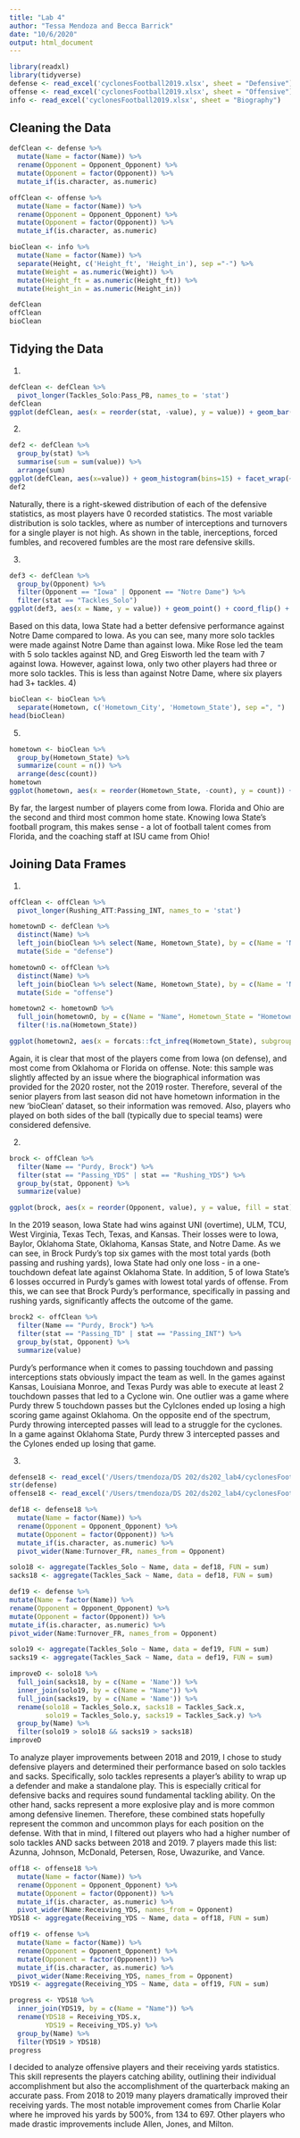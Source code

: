 ```yaml
---
title: "Lab 4"
author: "Tessa Mendoza and Becca Barrick"
date: "10/6/2020"
output: html_document
---
```


```r
library(readxl)
library(tidyverse)
defense <- read_excel('cyclonesFootball2019.xlsx', sheet = "Defensive")
offense <- read_excel('cyclonesFootball2019.xlsx', sheet = "Offensive")
info <- read_excel('cyclonesFootball2019.xlsx', sheet = "Biography")
```

## Cleaning the Data
```r
defClean <- defense %>%
  mutate(Name = factor(Name)) %>%
  rename(Opponent = Opponent_Opponent) %>%
  mutate(Opponent = factor(Opponent)) %>%
  mutate_if(is.character, as.numeric)

offClean <- offense %>%
  mutate(Name = factor(Name)) %>%
  rename(Opponent = Opponent_Opponent) %>%
  mutate(Opponent = factor(Opponent)) %>%
  mutate_if(is.character, as.numeric)

bioClean <- info %>%
  mutate(Name = factor(Name)) %>%
  separate(Height, c('Height_ft', 'Height_in'), sep ="-") %>%
  mutate(Weight = as.numeric(Weight)) %>%
  mutate(Height_ft = as.numeric(Height_ft)) %>%
  mutate(Height_in = as.numeric(Height_in))
```
```r
defClean
offClean
bioClean
```


## Tidying the Data

1)
```r
defClean <- defClean %>%
  pivot_longer(Tackles_Solo:Pass_PB, names_to = 'stat')
defClean
ggplot(defClean, aes(x = reorder(stat, -value), y = value)) + geom_bar(stat = 'identity') + coord_flip() + labs(x = 'Frequency', y = 'Stat', title = 'Frequency of Defensive Stats')
```

2) 
```r
def2 <- defClean %>%
  group_by(stat) %>%
  summarise(sum = sum(value)) %>%
  arrange(sum)
ggplot(defClean, aes(x=value)) + geom_histogram(bins=15) + facet_wrap(~stat)
def2
```

Naturally, there is a right-skewed distribution of each of the defensive statistics, as most players have 0 recorded statistics. The most variable distribution is solo tackles, where as number of interceptions and turnovers for a single player is not high. As shown in the table, inerceptions, forced fumbles, and recovered fumbles are the most rare defensive skills. 

3)
```r
def3 <- defClean %>%
  group_by(Opponent) %>%
  filter(Opponent == "Iowa" | Opponent == "Notre Dame") %>%
  filter(stat == "Tackles_Solo")
ggplot(def3, aes(x = Name, y = value)) + geom_point() + coord_flip() + facet_wrap(~Opponent)
```

Based on this data, Iowa State had a better defensive performance against Notre Dame compared to Iowa. As you can see, many more solo tackles were made against Notre Dame than against Iowa. Mike Rose led the team with 5 solo tackles against ND, and Greg Eisworth led the team with 7 against Iowa. However, against Iowa, only two other players had three or more solo tackles. This is less than against Notre Dame, where six players had 3+ tackles. 
4)
```r
bioClean <- bioClean %>%
  separate(Hometown, c('Hometown_City', 'Hometown_State'), sep =", ")
head(bioClean)
```

5) 
```r
hometown <- bioClean %>%
  group_by(Hometown_State) %>%
  summarize(count = n()) %>%
  arrange(desc(count))
hometown
ggplot(hometown, aes(x = reorder(Hometown_State, -count), y = count)) + geom_bar(stat = 'identity') + coord_flip() + labs(x = 'Number of Players', y = 'Hometown State', title = 'Number of ISU Football Players from Each State')
```

By far, the largest number of players come from Iowa. Florida and Ohio are the second and third most common home state. Knowing Iowa State's football program, this makes sense - a lot of football talent comes from Florida, and the coaching staff at ISU came from Ohio!


## Joining Data Frames

1) 
```r
offClean <- offClean %>%
  pivot_longer(Rushing_ATT:Passing_INT, names_to = 'stat')

hometownD <- defClean %>%
  distinct(Name) %>%
  left_join(bioClean %>% select(Name, Hometown_State), by = c(Name = 'Name')) %>%
  mutate(Side = "defense")

hometownO <- offClean %>%
  distinct(Name) %>%
  left_join(bioClean %>% select(Name, Hometown_State), by = c(Name = 'Name')) %>%
  mutate(Side = "offense")

hometown2 <- hometownD %>%
  full_join(hometownO, by = c(Name = "Name", Hometown_State = "Hometown_State", Side = "Side")) %>%
  filter(!is.na(Hometown_State))

ggplot(hometown2, aes(x = forcats::fct_infreq(Hometown_State), subgroup = Side, fill = Side)) + geom_bar(position = "stack") + coord_flip() + labs(x = 'Hometown State', y = 'Number of Players', title = 'Number of ISU Football Players from Each State by Position')
```

Again, it is clear that most of the players come from Iowa (on defense), and most come from Oklahoma or Florida on offense. Note: this sample was slightly affected by an issue where the biographical information was provided for the 2020 roster, not the 2019 roster. Therefore, several of the senior players from last season did not have hometown information in the new 'bioClean' dataset, so their information was removed. Also, players who played on both sides of the ball (typically due to special teams) were considered defensive.

2) 
```r
brock <- offClean %>%
  filter(Name == "Purdy, Brock") %>%
  filter(stat == "Passing_YDS" | stat == "Rushing_YDS") %>%
  group_by(stat, Opponent) %>%
  summarize(value)

ggplot(brock, aes(x = reorder(Opponent, value), y = value, fill = stat)) + geom_bar(stat = 'identity', position = 'stack') + coord_flip() + labs(x = "Opponent", y = "Total Yards", title = "Brock Purdy's Total Rushing and Passing Yards by Game")
```

In the 2019 season, Iowa State had wins against UNI (overtime), ULM, TCU, West Virginia, Texas Tech, Texas, and Kansas. Their losses were to Iowa, Baylor, Oklahoma State, Oklahoma, Kansas State, and Notre Dame. As we can see, in Brock Purdy's top six games with the most total yards (both passing and rushing yards), Iowa State had only one loss - in a one-touchdown defeat late against Oklahoma State. In addition, 5 of Iowa State's 6 losses occurred in Purdy's games with lowest total yards of offense. From this, we can see that Brock Purdy's performance, specifically in passing and rushing yards, significantly affects the outcome of the game.

```r
brock2 <- offClean %>%
  filter(Name == "Purdy, Brock") %>%
  filter(stat == "Passing_TD" | stat == "Passing_INT") %>%
  group_by(stat, Opponent) %>%
  summarize(value)
```

Purdy's performance when it comes to passing touchdown and passing interceptions stats obviously impact the team as well. In the games against Kansas, Louisiana Monroe, and Texas Purdy was able to execute at least 2 touchdown passes that led to a Cyclone win. One outlier was a game where Purdy threw 5 touchdown passes but the Cylclones ended up losing a high scoring game against Oklahoma. On the opposite end of the spectrum, Purdy throwing intercepted passes will lead to a struggle for the cyclones. In a game against Oklahoma State, Purdy threw 3 intercepted passes and the Cylones ended up losing that game. 

3) 
```r
defense18 <- read_excel('/Users/tmendoza/DS 202/ds202_lab4/cyclonesFootball2018.xlsx', sheet = "Defensive")
str(defense)
offense18 <- read_excel('/Users/tmendoza/DS 202/ds202_lab4/cyclonesFootball2018.xlsx', sheet = "Offensive")

def18 <- defense18 %>%
  mutate(Name = factor(Name)) %>%
  rename(Opponent = Opponent_Opponent) %>%
  mutate(Opponent = factor(Opponent)) %>%
  mutate_if(is.character, as.numeric) %>%
  pivot_wider(Name:Turnover_FR, names_from = Opponent)

solo18 <- aggregate(Tackles_Solo ~ Name, data = def18, FUN = sum)
sacks18 <- aggregate(Tackles_Sack ~ Name, data = def18, FUN = sum)

def19 <- defense %>%
mutate(Name = factor(Name)) %>%
rename(Opponent = Opponent_Opponent) %>%
mutate(Opponent = factor(Opponent)) %>%
mutate_if(is.character, as.numeric) %>%
pivot_wider(Name:Turnover_FR, names_from = Opponent)

solo19 <- aggregate(Tackles_Solo ~ Name, data = def19, FUN = sum)
sacks19 <- aggregate(Tackles_Sack ~ Name, data = def19, FUN = sum)

improveD <- solo18 %>%
  full_join(sacks18, by = c(Name = 'Name')) %>%
  inner_join(solo19, by = c(Name = "Name")) %>%
  full_join(sacks19, by = c(Name = 'Name')) %>%
  rename(solo18 = Tackles_Solo.x, sacks18 = Tackles_Sack.x, 
         solo19 = Tackles_Solo.y, sacks19 = Tackles_Sack.y) %>%
  group_by(Name) %>%
  filter(solo19 > solo18 && sacks19 > sacks18)
improveD
```

To analyze player improvements between 2018 and 2019, I chose to study defensive players and determined their performance based on solo tackles and sacks. Specifically, solo tackles represents a player's ability to wrap up a defender and make a standalone play. This is especially critical for defensive backs and requires sound fundamental tackling ability. On the other hand, sacks represent a more explosive play and is more common among defensive linemen. Therefore, these combined stats hopefully represent the common and uncommon plays for each position on the defense. With that in mind, I filtered out players who had a higher number of solo tackles AND sacks between 2018 and 2019. 7 players made this list: Azunna, Johnson, McDonald, Petersen, Rose, Uwazurike, and Vance. 

```r
off18 <- offense18 %>%
  mutate(Name = factor(Name)) %>%
  rename(Opponent = Opponent_Opponent) %>%
  mutate(Opponent = factor(Opponent)) %>%
  mutate_if(is.character, as.numeric) %>%
  pivot_wider(Name:Receiving_YDS, names_from = Opponent)
YDS18 <- aggregate(Receiving_YDS ~ Name, data = off18, FUN = sum)

off19 <- offense %>%
  mutate(Name = factor(Name)) %>%
  rename(Opponent = Opponent_Opponent) %>%
  mutate(Opponent = factor(Opponent)) %>%
  mutate_if(is.character, as.numeric) %>%
  pivot_wider(Name:Receiving_YDS, names_from = Opponent)
YDS19 <- aggregate(Receiving_YDS ~ Name, data = off19, FUN = sum)

progress <- YDS18 %>%
  inner_join(YDS19, by = c(Name = "Name")) %>%
  rename(YDS18 = Receiving_YDS.x, 
         YDS19 = Receiving_YDS.y) %>%
  group_by(Name) %>%
  filter(YDS19 > YDS18)
progress
```

I decided to analyze offensive players and their receiving yards statistics. This skill represents the players catching ability, outlining their individual accomplishment but also the accomplishment of the quarterback making an accurate pass. From 2018 to 2019 many players dramatically improved their receiving yards. The most notable improvement comes from Charlie Kolar where he improved his yards by 500%, from 134 to 697. Other players who made drastic improvements include Allen, Jones, and Milton.
